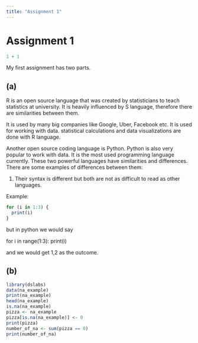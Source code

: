 ```yaml
---
title: "Assignment 1"
---
```


# Assignment 1

```r
1 + 1
```

My first assignment has two parts.

## (a)

R is an open source language that was created by statisticians to teach statistics at university. It is heavily influenced by S language, therefore there are similarities between them.

It is used by many big companies like Google, Uber, Facebook etc. It is used for working with data. statistical calculations and data visualizations are done with R language.

Another open source coding language is Python. Python is also very popular to work with data. It is the most used programming language currently. These two powerful languages have similarities and differences. There are some examples of differences between them:

1.  Their syntax is different but both are not as difficult to read as other languages.

Example:

```r
for (i in 1:3) {
  print(i)
}
```

but in python we would say

for i in range(1:3): print(i)

and we would get 1,2 as the outcome.

## (b)

```r
library(dslabs)
data(na_example)
print(na_example)
head(na_example)
is.na(na_example)
pizza <- na_example
pizza[is.na(na_example)] <- 0 
print(pizza)
number_of_na <- sum(pizza == 0)
print(number_of_na)

```
